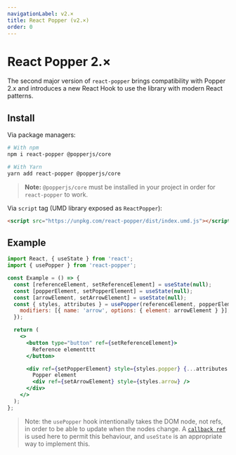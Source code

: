 ```yaml
---
navigationLabel: v2.×
title: React Popper (v2.×)
order: 0
---
```


# React Popper 2.×

The second major version of `react-popper` brings compatibility with Popper 2.x
and introduces a new React Hook to use the library with modern React patterns.

<x-ad />

## Install

Via package managers:

```bash
# With npm
npm i react-popper @popperjs/core

# With Yarn
yarn add react-popper @popperjs/core
```

> **Note:** `@popperjs/core` must be installed in your project in order for
> `react-popper` to work.

Via `script` tag (UMD library exposed as `ReactPopper`):

```html
<script src="https://unpkg.com/react-popper/dist/index.umd.js"></script>
```

## Example

```jsx
import React, { useState } from 'react';
import { usePopper } from 'react-popper';

const Example = () => {
  const [referenceElement, setReferenceElement] = useState(null);
  const [popperElement, setPopperElement] = useState(null);
  const [arrowElement, setArrowElement] = useState(null);
  const { styles, attributes } = usePopper(referenceElement, popperElement, {
    modifiers: [{ name: 'arrow', options: { element: arrowElement } }],
  });

  return (
    <>
      <button type="button" ref={setReferenceElement}>
        Reference elementttt
      </button>

      <div ref={setPopperElement} style={styles.popper} {...attributes.popper}>
        Popper element
        <div ref={setArrowElement} style={styles.arrow} />
      </div>
    </>
  );
};
```

> Note: the `usePopper` hook intentionally takes the DOM node, not refs,
> in order to be able to update when the nodes change.
> A [`callback ref`](https://reactjs.org/docs/refs-and-the-dom.html#callback-refs)
> is used here to permit this behaviour, and `useState` is an appropriate way to
> implement this.
